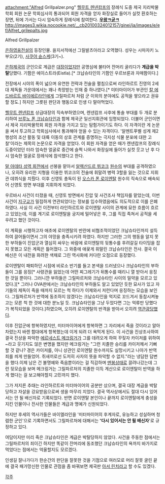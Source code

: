 attachment:"Alfred Grillpalzer.png"
[[헬무트 렌넨캄프]]의 장례식 도중 제국 지리박물학회 회원 논문 학회심사의 통과되어 회원 자격을 얻자 화장실로 들어가 실컷 환호하는 장면, 뒤에 가서는 다시 엄숙하게 장례식에 참여한다.
'''[[우왕ㅋ굳ㅋ]]'''
http://images3.wikia.nocookie.net/__cb20100324012157/ginei/ja/images/e/ef/Alfret_grilepalts.jpg

Alfred Grillpalzer 

[[은하영웅전설]]의 등장인물. 을지서적에선 그릴발츠아라고 오역했다.
성우는 시마자키 노부오(2기), [[사쿠야 슌스케]](3기~).

[[은하제국]]의 군인으로 계급은 [[대장]]이었지만 공명심에 불타어 잔머리 굴리다가 '''계급을 박탈'''당했다. 
기함은 에이스트라(Eistla).[* 크납슈타인의 기함인 우르브룬과 자매함이다.]

전장에서 시야의 폭이 넓으며 유연한 전략과 전술을 펼침으로써 라인하르트 진영의 2세대 제독들 가운데에서는 꽤나 촉망받는 인재 중 하나였다.[* 미터마이어가 부관인 [[칼 에드바르트 바이에르라인]]에게 그릴파르처 처럼 군 이외의 분야에도 공적을 쌓으라고 권유할 정도.] 하지만 그릇된 판단과 행동으로 인생 다 말아먹었다.

[[헬무트 렌넨캄프]] 상급대장의 직속부하였으며, 렌넨캄프 사후에 통솔 부대를 두 개로 분리하여 [[브루노 폰 크납슈타인]]과 함께 제국군 일선지휘관에 임명되었다. 더불어 군인이면서 제국 지리박물학회 회원 자격을 가지고 있는 탐험가이기도 하다. 이 자격이란 게 논문을 써서 투고하고 학회심사에서 통과해야 얻을 수 있는 자격이다. '알멘트푸벨 성계 제2행성의 조산 활동 및 대륙 이동의 상호 관계를 증명하는 극지성 식물 분포에 대한 고찰'이라는 제목의 논문으로 자격을 얻었다. 이 회원 자격을 얻은 때가 렌넨캄프의 장례식 도중이었던 터라 엄숙한 얼굴로 중간에 슬쩍 나와서 화장실에 들어가 실컷 웃고 난 후 다시 엄숙한 얼굴로 장례식에 참석했다고 한다.

[[말 아데타 성역 회전]]에서 선봉을 맡아서 [[알렉산드르 뷔코크]] [[원수]]의 부대를 공격하였으나, 오히려 유리한 지형을 이용한 뷔코크의 전술에 휘말려 병력 3할을 잃는 것으로 지휘관 데뷔식을 치뤘다. 이후 신영토 총독이 된 [[오스카 폰 로이엔탈]] 원수의 직속으로 배속되어 신영토 방면 부대를 지휘하게 되었다.

우르바시 사건이 터졌을 때, 신영토 방면에서 진압 및 사건조사 책임자를 맡았는데, 이번 사건이 [[지구교]]가 밀접하게 연관되었다는 정보를 입수하였음에도 의도적으로 이를 은폐하였다. 사실 이 사건 이전부터 라인하르트와 로이엔탈 사이의 관계에 묘한 흐름이 흐르고 있었는데, 이를 계기로 로이엔탈을 궁지에 밀어넣은 후, 그를 직접 족쳐서 공적을 세우려고 했던 것이다.

이 계획을 시행하고자 애초에 로이엔탈의 반란에 비협조적이었던 크납슈타인까지 설득하여 끌어들이면서 그의 야망을 충족시키려 하였다. 하지만 그러한 그의 행동을 알지 못한 부하들이 진압군과 열심히 싸우는 바람에 로이엔탈의 뒷통수를 후려갈길 타이밍을 잡지 못했고 모든 계획은 틀어졌다. 그 와중에 애꿎게 휘말린 크납슈타인은 전사. 결국 이 배신은 이 내전을 화려한 색채로 그린 역사화에 커다란 오점으로 등장했다. 

로이엔탈이 패퇴하던 시점에 비로소 반기를 들고 본색을 드러냈으나 크납슈타인의 부하들이 그를 응징[* 사령관을 잃었는데 어떤 찌그레기가 뒤통수를 때리니 열 받아서 응징한 것일 뿐이다. 그러니깐 부하들은 그릴파르처와 크납슈타인 사이의 밀약을 모르고 있었다.][* 그러나 OVA판에서는 크납슈타인의 부하들도 알고 있었던 듯한 묘사가 있고 자기들의 제독이 죽을 때까지 모르는 척 하다가 이제와서 저런다며 응징하는 모습을 보인다. 그릴파르처가 반역에 동조하지 않겠다는 크납슈타인을 억지로 꼬드겨서 동참시켜놓고는 모른 척 한 것에 대한 분노일 듯. 크납슈타인을 그냥 두었다면 그는 억류만 당했다가 복직되었을 것이다.]하였으며, 오히려 로이엔탈의 반격을 받아서 오히려 [[역관광]]당했다.

이후 진압군에 항복하였지만, 미터마이어에게 항복하면 그 자리에서 죽을 것이라고 알아차렸는지 바렌 함대에게 항복했는데 이게 되려 더 욕먹게 된다. 이 사건을 진상조사하여 결국 진상을 파악한 [[에르네스트 메크링거]]가 그를 데려오게 하여 꾸짖자 카이저를 위하여~라고 웃기지도 않은 변명을 했지만 메크링거는 "그런 치졸한 승리를 카이저께서 기뻐할 것 같나? 경은 카이저를, 아니 상관인 로이엔탈 원수까지도 실망시키고 나아가 반역죄를 씌게 만들었어. 쥐새끼로선 도저히 사자의 뜻을 파악할 수 없지."라는 냉담한 답변을 했다.이제 남은 건 불명예와 죽음뿐이라는 걸 직감하며 [[멘붕]]상태로 끌려나갔는데 그런 뒷모습을 보며 메크링거는 그릴파르처의 치졸한 이득 계산으로 로이엔탈이 반역을 하게 했다는 걸 보고해야할지 고민까지 했다.

그가 저지른 추태는 라인하르트와 미터마이어의 공분만 샀으며, 결국 대장 계급을 박탈당하고 자살을 강요받음으로써 생을 마무리 지었다. 결국 역사상에서도 절대 다시 있어서는 안 될 배신자로 기록되었다. 반면 로이엔탈 본인이나 끝까지 로이엔탈에게 충성을 지킨 인물이나 전사한 인물들은 계급과 명예가 신원되었다. 

하지만 후세의 역사가들은 바이엘라인을 '미터마이어의 후계자로, 유능하고 성실하며 청렴한 군인'으로 기록하면서도 그릴파르처에 대해서는 ''''다시 있어서는 안 될 배신자''''로 규정하고 있다.

여담이지만 미리 죽은 크납슈타인은 계급은 박탈당하지 않았다. 사건을 주동한 점에서는 그릴파르처의 죄이긴 하지만 똑같이 잔머리에 동조했던 크납슈타인의 욕까지 바가지로 먹었다는 점에서는 억울할지도 모르겠다.

인생길 잘나가다가 한순간의 판단을 잘못한 것을 기점으로 여러모로 머리 잘못 굴린 끝에 결국 패가망신한 인물로 관점을 좀 바꿔보면 제국판 [[아서 린치]]라고 할 수도 있겠다.

[[각주]]
